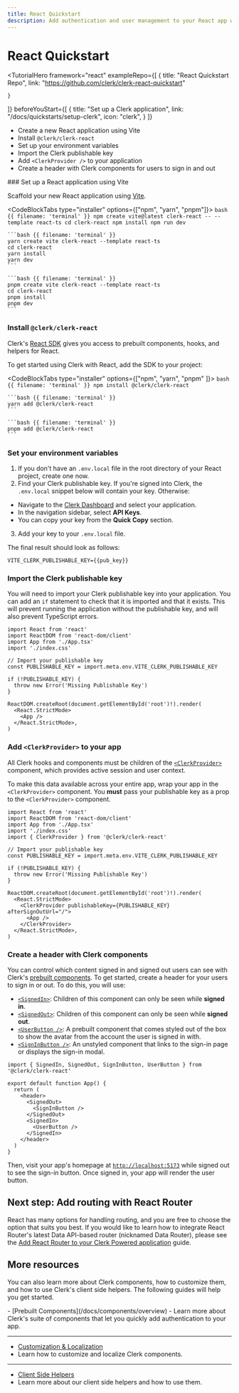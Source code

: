 ```yaml
---
title: React Quickstart
description: Add authentication and user management to your React app with Clerk.
---
```


# React Quickstart

<TutorialHero
  framework="react"
  exampleRepo={[
    {
      title: "React Quickstart Repo",
      link: "https://github.com/clerk/clerk-react-quickstart"

    }
  ]}
  beforeYouStart={[
    {
      title: "Set up a Clerk application",
      link: "/docs/quickstarts/setup-clerk",
      icon: "clerk",
    }
  ]}
>
  - Create a new React application using Vite
  - Install `@clerk/clerk-react`
  - Set up your environment variables
  - Import the Clerk publishable key
  - Add `<ClerkProvider />` to your application
  - Create a header with Clerk components for users to sign in and out
</TutorialHero>

<Steps>
  ### Set up a React application using Vite

  Scaffold your new React application using [Vite](https://vitejs.dev/guide/#scaffolding-your-first-vite-project).

  <CodeBlockTabs type="installer" options={["npm", "yarn", "pnpm"]}>
    ```bash {{ filename: 'terminal' }}
    npm create vite@latest clerk-react -- --template react-ts
    cd clerk-react
    npm install
    npm run dev
    ```

    ```bash {{ filename: 'terminal' }}
    yarn create vite clerk-react --template react-ts
    cd clerk-react
    yarn install
    yarn dev
    ```

    ```bash {{ filename: 'terminal' }}
    pnpm create vite clerk-react --template react-ts
    cd clerk-react
    pnpm install
    pnpm dev
    ```
  </CodeBlockTabs>

  ### Install `@clerk/clerk-react`

  Clerk's [React SDK](/docs/references/react/overview) gives you access to prebuilt components, hooks, and helpers for React.

  To get started using Clerk with React, add the SDK to your project:

  <CodeBlockTabs type="installer" options={["npm", "yarn",  "pnpm" ]}>
    ```bash {{ filename: 'terminal' }}
    npm install @clerk/clerk-react
    ```

    ```bash {{ filename: 'terminal' }}
    yarn add @clerk/clerk-react
    ```

    ```bash {{ filename: 'terminal' }}
    pnpm add @clerk/clerk-react
    ```
  </CodeBlockTabs>

  ### Set your environment variables

  1. If you don't have an `.env.local` file in the root directory of your React project, create one now.
  1. Find your Clerk publishable key. If you're signed into Clerk, the `.env.local` snippet below will contain your key. Otherwise:

  - Navigate to the [Clerk Dashboard](https://dashboard.clerk.com/last-active?path=api-keys) and select your application.
  - In the navigation sidebar, select **API Keys**.
  - You can copy your key from the **Quick Copy** section.

  3. Add your key to your `.env.local` file.

  The final result should look as follows:

  ```env {{ filename: '.env.local' }}
  VITE_CLERK_PUBLISHABLE_KEY={{pub_key}}
  ```

  ### Import the Clerk publishable key

  You will need to import your Clerk publishable key into your application. You can add an `if` statement to check that it is imported and that it exists. This will prevent running the application without the publishable key, and will also prevent TypeScript errors.

  ```tsx {{ filename: 'src/main.tsx', mark: [[6, 7], [9, 11]] }}
  import React from 'react'
  import ReactDOM from 'react-dom/client'
  import App from './App.tsx'
  import './index.css'

  // Import your publishable key
  const PUBLISHABLE_KEY = import.meta.env.VITE_CLERK_PUBLISHABLE_KEY

  if (!PUBLISHABLE_KEY) {
    throw new Error('Missing Publishable Key')
  }

  ReactDOM.createRoot(document.getElementById('root')!).render(
    <React.StrictMode>
      <App />
    </React.StrictMode>,
  )
  ```

  ### Add `<ClerkProvider>` to your app

  All Clerk hooks and components must be children of the [`<ClerkProvider>`](/docs/components/clerk-provider) component, which provides active session and user context.

  To make this data available across your entire app, wrap your app in the `<ClerkProvider>` component. You **must** pass your publishable key as a prop to the `<ClerkProvider>` component.

  ```tsx {{ filename: 'src/main.tsx', mark: [5, 16, 18] }}
  import React from 'react'
  import ReactDOM from 'react-dom/client'
  import App from './App.tsx'
  import './index.css'
  import { ClerkProvider } from '@clerk/clerk-react'

  // Import your publishable key
  const PUBLISHABLE_KEY = import.meta.env.VITE_CLERK_PUBLISHABLE_KEY

  if (!PUBLISHABLE_KEY) {
    throw new Error('Missing Publishable Key')
  }

  ReactDOM.createRoot(document.getElementById('root')!).render(
    <React.StrictMode>
      <ClerkProvider publishableKey={PUBLISHABLE_KEY} afterSignOutUrl="/">
        <App />
      </ClerkProvider>
    </React.StrictMode>,
  )
  ```

  ### Create a header with Clerk components

  You can control which content signed in and signed out users can see with Clerk's [prebuilt components](/docs/components/overview). To get started, create a header for your users to sign in or out. To do this, you will use:

  - [`<SignedIn>`](/docs/components/control/signed-in): Children of this component can only be seen while **signed in**.
  - [`<SignedOut>`](/docs/components/control/signed-out): Children of this component can only be seen while **signed out**.
  - [`<UserButton />`](/docs/components/user/user-button): A prebuilt component that comes styled out of the box to show the avatar from the account the user is signed in with.
  - [`<SignInButton />`](/docs/components/unstyled/sign-in-button): An unstyled component that links to the sign-in page or displays the sign-in modal.

  ```tsx {{ filename: 'src/App.tsx', mark: [1, [6, 11]] }}
  import { SignedIn, SignedOut, SignInButton, UserButton } from '@clerk/clerk-react'

  export default function App() {
    return (
      <header>
        <SignedOut>
          <SignInButton />
        </SignedOut>
        <SignedIn>
          <UserButton />
        </SignedIn>
      </header>
    )
  }
  ```

  Then, visit your app's homepage at [`http://localhost:5173`](http://localhost:5173) while signed out to see the sign-in button. Once signed in, your app will render the user button.
</Steps>

## Next step: Add routing with React Router

React has many options for handling routing, and you are free to choose the option that suits you best. If you would like to learn how to integrate React Router's latest Data API-based router (nicknamed Data Router), please see the [Add React Router to your Clerk Powered application](/docs/references/react/add-react-router) guide.

## More resources

You can also learn more about Clerk components, how to customize them, and how to use Clerk's client side helpers. The following guides will help you get started.

<Cards>
  - [Prebuilt Components](/docs/components/overview)
  - Learn more about Clerk's suite of components that let you quickly add authentication to your app.

  ---

  - [Customization & Localization](/docs/customization/overview)
  - Learn how to customize and localize Clerk components.

  ---

  - [Client Side Helpers](/docs/references/react/use-user)
  - Learn more about our client side helpers and how to use them.
</Cards>
